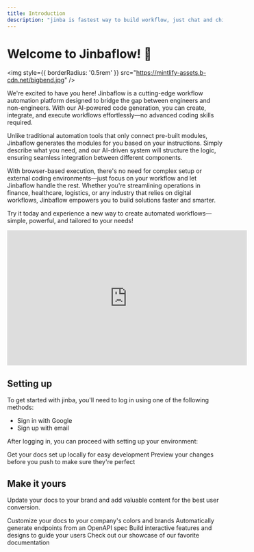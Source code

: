 ```yaml
---
title: Introduction
description: "jinba is fastest way to build workflow, just chat and chill"
---
```


# Welcome to Jinbaflow! 🚀

<img
  style={{ borderRadius: '0.5rem' }}
  src="https://mintlify-assets.b-cdn.net/bigbend.jpg"
/>

We're excited to have you here! Jinbaflow is a cutting-edge workflow automation platform designed to bridge the gap between engineers and non-engineers. With our AI-powered code generation, you can create, integrate, and execute workflows effortlessly—no advanced coding skills required.

Unlike traditional automation tools that only connect pre-built modules, Jinbaflow generates the modules for you based on your instructions. Simply describe what you need, and our AI-driven system will structure the logic, ensuring seamless integration between different components.

With browser-based execution, there's no need for complex setup or external coding environments—just focus on your workflow and let Jinbaflow handle the rest. Whether you're streamlining operations in finance, healthcare, logistics, or any industry that relies on digital workflows, Jinbaflow empowers you to build solutions faster and smarter.

Try it today and experience a new way to create automated workflows—simple, powerful, and tailored to your needs!





<iframe
  width="560"
  height="315"
  src="https://www.youtube.com/embed/VptdXkQCTYg"
  title="YouTube video player"
  frameborder="0"
  allow="accelerometer; autoplay; clipboard-write; encrypted-media; gyroscope; picture-in-picture; web-share"
  allowfullscreen
></iframe>


## Setting up

To get started with jinba, you'll need to log in using one of the following methods:

- Sign in with Google
- Sign up with email

After logging in, you can proceed with setting up your environment:

<CardGroup cols={2}>
  <Card
    title="Edit Your Docs"
    icon="pen-to-square"
    href="https://mintlify.com/docs/quickstart"
  >
    Get your docs set up locally for easy development
  </Card>
  <Card
    title="Preview Changes"
    icon="image"
    href="https://mintlify.com/docs/development"
  >
    Preview your changes before you push to make sure they're perfect
  </Card>
</CardGroup>

## Make it yours

Update your docs to your brand and add valuable content for the best user conversion.

<CardGroup cols={2}>
  <Card
    title="Customize Style"
    icon="palette"
    href="https://mintlify.com/docs/settings/global"
  >
    Customize your docs to your company's colors and brands
  </Card>
  <Card
    title="Reference APIs"
    icon="code"
    href="https://mintlify.com/docs/api-playground/openapi"
  >
    Automatically generate endpoints from an OpenAPI spec
  </Card>
  <Card
    title="Add Components"
    icon="screwdriver-wrench"
    href="https://mintlify.com/docs/content/components/accordions"
  >
    Build interactive features and designs to guide your users
  </Card>
  <Card
    title="Get Inspiration"
    icon="stars"
    href="https://mintlify.com/customers"
  >
    Check out our showcase of our favorite documentation
  </Card>
</CardGroup>
